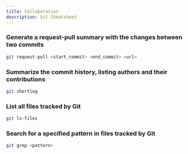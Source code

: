```yaml
---
title: Collaboration
description: Git Cheatsheet
---
```


### Generate a request-pull summary with the changes between two commits

```bash
git request-pull <start_commit> <end_commit> <url>
```

### Summarize the commit history, listing authors and their contributions

```bash
git shortlog
```

### List all files tracked by Git

```bash
git ls-files
```

### Search for a specified pattern in files tracked by Git

```bash
git grep <pattern>
```
